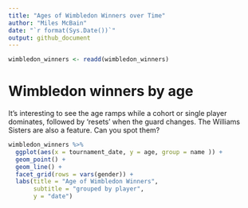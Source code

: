 ```yaml
---
title: "Ages of Wimbledon Winners over Time"
author: "Miles McBain"
date: "`r format(Sys.Date())`"
output: github_document
---
```


```r
wimbledon_winners <- readd(wimbledon_winners)
```

# Wimbledon winners by age

It's interesting to see the age ramps while a cohort or single player dominates,
followed by 'resets' when the guard changes. The Williams Sisters are also a feature. Can you spot them?

```r
wimbledon_winners %>%
  ggplot(aes(x = tournament_date, y = age, group = name )) +
  geom_point() +
  geom_line() +
  facet_grid(rows = vars(gender)) +
  labs(title = "Age of Wimbledon Winners",
       subtitle = "grouped by player",
       y = "date")
  

```

